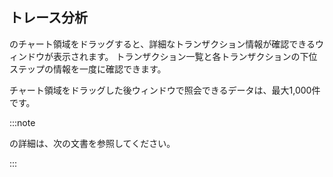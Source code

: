 ## トレース分析

<Cmdname sid="transaction_map" />のチャート領域をドラッグすると、詳細なトランザクション情報が確認できる<Cmdname sid="TTL06209" className="uitext" />ウィンドウが表示されます。 トランザクション一覧と各トランザクションの下位ステップの情報を一度に確認できます。

<ImgLang img='dashboard-txmap-tx-analysis.png' desc='トレース分析' />

チャート領域をドラッグした後<Cmdname sid="TTL06209" className="uitext" />ウィンドウで照会できるデータは、最大1,000件です。

:::note

<Cmdname sid="TTL06209" className="uitext" />の詳細は、<Link to="dashboard-hitmap-trace">次の文書</Link>を参照してください。

:::
